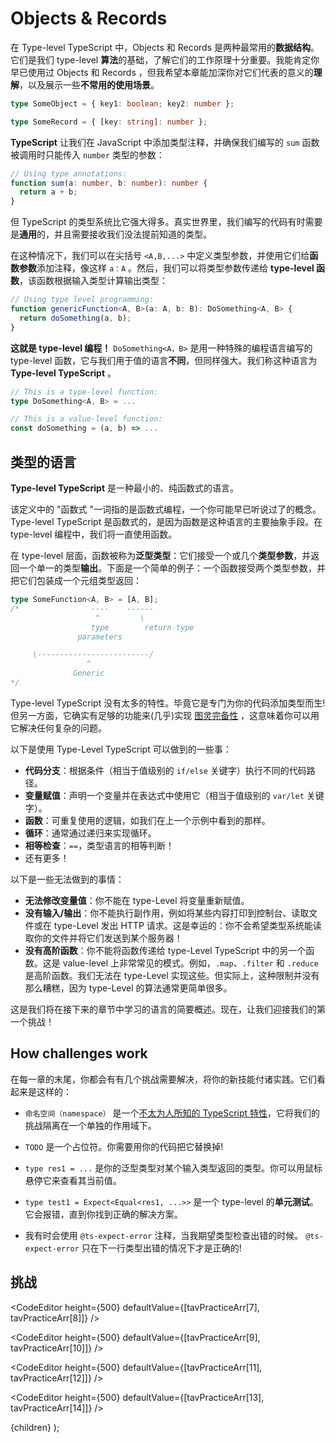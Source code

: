 

# Objects & Records

在 Type-level TypeScript 中，Objects 和 Records 是两种最常用的**数据结构**。它们是我们 type-level **算法**的基础，了解它们的工作原理十分重要。我能肯定你早已使用过 Objects 和 Records ，但我希望本章能加深你对它们代表的意义的**理解**，以及展示一些**不常用的使用场景**。

```ts
type SomeObject = { key1: boolean; key2: number };

type SomeRecord = { [key: string]: number };
```

**TypeScript** 让我们在 JavaScript 中添加类型注释，并确保我们编写的 `sum` 函数被调用时只能传入 `number` 类型的参数：

```ts
// Using type annotations:
function sum(a: number, b: number): number {
  return a + b;
}
```

但 TypeScript 的类型系统比它强大得多。真实世界里，我们编写的代码有时需要是**通用**的，并且需要接收我们没法提前知道的类型。

在这种情况下，我们可以在尖括号 `<A,B,...>` 中定义类型参数，并使用它们给**函数参数**添加注释，像这样 `a：A` 。然后，我们可以将类型参数传递给 **type-level 函数**，该函数根据输入类型计算输出类型：

```ts
// Using type level programming:
function genericFunction<A, B>(a: A, b: B): DoSomething<A, B> {
  return doSomething(a, b);
}
```

**这就是 type-level 编程！** `DoSomething<A，B>` 是用一种特殊的编程语言编写的 type-level 函数，它与我们用于值的语言**不同**，但同样强大。我们称这种语言为 **Type-level TypeScript** 。

```ts
// This is a type-level function:
type DoSomething<A, B> = ...

// This is a value-level function:
const doSomething = (a, b) => ...
```

## 类型的语言

**Type-level TypeScript** 是一种最小的、纯函数式的语言。

该定义中的 "函数式 "一词指的是函数式编程，一个你可能早已听说过了的概念。Type-level TypeScript 是函数式的，是因为函数是这种语言的主要抽象手段。在 type-level 编程中，我们将一直使用函数。

在 type-level 层面，函数被称为**泛型类型**：它们接受一个或几个**类型参数**，并返回一个单一的类型**输出**。下面是一个简单的例子：一个函数接受两个类型参数，并把它们包装成一个元组类型返回：

```ts
type SomeFunction<A, B> = [A, B];
/*                ----    ------
                   ^         \
                  type        return type
               parameters

     \-------------------------/
                 ^
              Generic
*/
```

Type-level TypeScript 没有太多的特性。毕竟它是专门为你的代码添加类型而生! 但另一方面，它确实有足够的功能来(几乎)实现 [图灵完备性](https://github.com/microsoft/TypeScript/issues/14833) ，这意味着你可以用它解决任何复杂的问题。

以下是使用 Type-Level TypeScript 可以做到的一些事：

- **代码分支**：根据条件（相当于值级别的 `if/else` 关键字）执行不同的代码路径。
- **变量赋值**：声明一个变量并在表达式中使用它（相当于值级别的 `var/let` 关键字）。
- **函数**：可重复使用的逻辑，如我们在上一个示例中看到的那样。
- **循环**：通常通过递归来实现循环。
- **相等检查**：`==`，类型语言的相等判断！
- 还有更多！

以下是一些无法做到的事情：

- **无法修改变量值**：你不能在 type-Level 将变量重新赋值。
- **没有输入/输出**：你不能执行副作用，例如将某些内容打印到控制台、读取文件或在 type-Level 发出 HTTP 请求。这是幸运的：你不会希望类型系统能读取你的文件并将它们发送到某个服务器！
- **没有高阶函数**：你不能将函数传递给 type-Level TypeScript 中的另一个函数。这是 value-level 上非常常见的模式。例如，`.map`、`.filter` 和 `.reduce` 是高阶函数。我们无法在 type-Level 实现这些。但实际上，这种限制并没有那么糟糕，因为 type-Level 的算法通常更简单很多。

这是我们将在接下来的章节中学习的语言的简要概述。现在，让我们迎接我们的第一个挑战！

## How challenges work

在每一章的末尾，你都会有有几个挑战需要解决，将你的新技能付诸实践。它们看起来是这样的：

<CodeEditor height={200} defaultValue={[tavPracticeArr[5]]} />

- `命名空间（namespace）` 是一个[不太为人所知的 TypeScript 特性](https://www.typescriptlang.org/docs/handbook/namespaces.html)，它将我们的挑战隔离在一个单独的作用域下。

- `TODO` 是一个占位符。你需要用你的代码把它替换掉!

- `type res1 = ...` 是你的泛型类型对某个输入类型返回的类型。你可以用鼠标悬停它来查看其当前值。

- `type test1 = Expect<Equal<res1, ...>>` 是一个 type-level 的**单元测试**。它会报错，直到你找到正确的解决方案。

- 我有时会使用 `@ts-expect-error` 注释，当我期望类型检查出错的时候。 `@ts-expect-error` 只在下一行类型出错的情况下才是正确的!

<CodeEditor height={200} defaultValue={[tavPracticeArr[6]]} />

## 挑战

<CodeEditor
  height={500}
  defaultValue={[tavPracticeArr[7], tavPracticeArr[8]]}
/>

<CodeEditor
  height={500}
  defaultValue={[tavPracticeArr[9], tavPracticeArr[10]]}
/>

<CodeEditor
  height={500}
  defaultValue={[tavPracticeArr[11], tavPracticeArr[12]]}
/>

<CodeEditor
  height={500}
  defaultValue={[tavPracticeArr[13], tavPracticeArr[14]]}
/>

[^1]: 在计算机科学中, 人们通常使用术语来区分值和类型。“术语”这个词比“值”更令人费解，而且在我的职业生涯中很少接触过术语，所以我坚持讨论 value-level 和 type-level 的代码。我坚信“值”这个概念对于大多数开发者来说更为熟悉。

  <PageLayout prev={PostArrary[0]} next={PostArrary[2]} meta={meta}>
    {children}
  </PageLayout>
);
